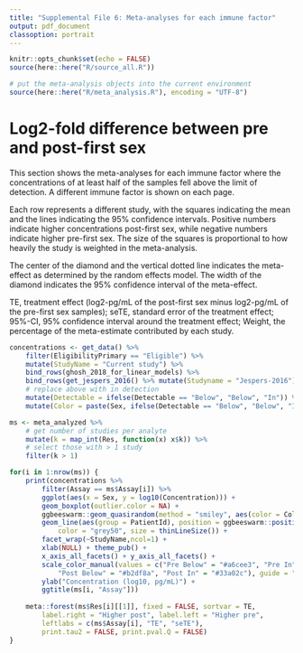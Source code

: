 ```yaml
---
title: "Supplemental File 6: Meta-analyses for each immune factor"
output: pdf_document
classoption: portrait
---
```


```r
knitr::opts_chunk$set(echo = FALSE)
source(here::here("R/source_all.R"))

# put the meta-analysis objects into the current environment
source(here::here("R/meta_analysis.R"), encoding = "UTF-8")
```

\newpage

# Log2-fold difference between pre and post-first sex

This section shows the meta-analyses for each immune factor where the concentrations of at least half of the samples fell above the limit of detection. A different immune factor is shown on each page. 

Each row represents a different study, with the squares indicating the mean and the lines indicating the 95% confidence intervals. Positive numbers indicate higher concentrations post-first sex, while negative numbers indicate higher pre-first sex. The size of the squares is proportional to how heavily the study is weighted in the meta-analysis. 

The center of the diamond and the vertical dotted line indicates the meta-effect as determined by the random effects model. The width of the diamond indicates the 95% confidence interval of the meta-effect. 

TE, treatment effect (log2-pg/mL of the post-first sex minus log2-pg/mL of the pre-first sex samples); seTE, standard error of the treatment effect; 95%-CI, 95% confidence interval around the treatment effect; Weight, the percentage of the meta-estimate contributed by each study.

\newpage

```r

concentrations <- get_data() %>% 
    filter(EligibilityPrimary == "Eligible") %>%
    mutate(StudyName = "Current study") %>% 
    bind_rows(ghosh_2018_for_linear_models) %>% 
    bind_rows(get_jespers_2016() %>% mutate(Studyname = "Jespers-2016")) %>% 
    # replace above with in detection
    mutate(Detectable = ifelse(Detectable == "Below", "Below", "In")) %>% 
    mutate(Color = paste(Sex, ifelse(Detectable == "Below", "Below", "In")))

ms <- meta_analyzed %>% 
    # get number of studies per analyte
    mutate(k = map_int(Res, function(x) x$k)) %>% 
    # select those with > 1 study
    filter(k > 1)

for(i in 1:nrow(ms)) {
    print(concentrations %>%
        filter(Assay == ms$Assay[i]) %>%
        ggplot(aes(x = Sex, y = log10(Concentration))) +
        geom_boxplot(outlier.color = NA) +
        ggbeeswarm::geom_quasirandom(method = "smiley", aes(color = Color), size = pointSize()) +
        geom_line(aes(group = PatientId), position = ggbeeswarm::position_quasirandom(method = "smiley"),
            color = "grey50", size = thinLineSize()) +
        facet_wrap(~StudyName,ncol=1) +
        xlab(NULL) + theme_pub() +
        x_axis_all_facets() + y_axis_all_facets() +
        scale_color_manual(values = c("Pre Below" = "#a6cee3", "Pre In" = "#1f78b4", 
            "Post Below" = "#b2df8a", "Post In" = "#33a02c"), guide = "none") + 
        ylab("Concentration (log10, pg/mL)") +
        ggtitle(ms[i, "Assay"]))
    
    meta::forest(ms$Res[i][[1]], fixed = FALSE, sortvar = TE,
        label.right = "Higher post", label.left = "Higher pre",
        leftlabs = c(ms$Assay[i], "TE", "seTE"),
        print.tau2 = FALSE, print.pval.Q = FALSE)
}
```

\newpage